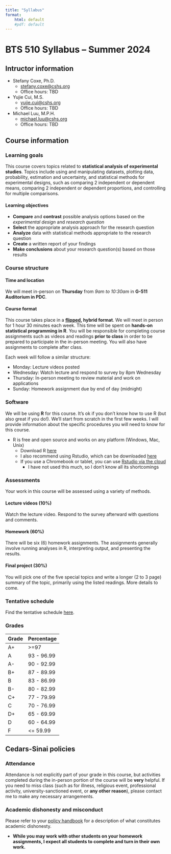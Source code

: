 ```yaml
---
title: "Syllabus"
format:
    html: default
    #pdf: default
---
```


# BTS 510 Syllabus -- Summer 2024

## Intructor information

* Stefany Coxe, Ph.D.  
    * [stefany.coxe@cshs.org](mailto:stefany.coxe@cshs.org)  
    * Office hours: TBD
* Yujie Cui, M.S.
    * [yujie.cui@cshs.org](yujie.cui@cshs.org)
    * Office hours: TBD
* Michael Luu, M.P.H.
    * [michael.luu@cshs.org](michael.luu@cshs.org)
    * Office hours: TBD

## Course information

### Learning goals

This course covers topics related to **statistical analysis of experimental studies**. Topics include using and manipulating datasets, plotting data, probability, estimation and uncertainty, and statistical methods for experimental designs, such as comparing 2 independent or dependent means, comparing 2 independent or dependent proportions, and controlling for multiple comparisons.

#### Learning objectives

* **Compare** and **contrast** possible analysis options based on the *experimental design* and *research question*
* **Select** the appropriate analysis approach for the research question
* **Analyze** data with statistical methods appropriate to the research question
* **Create** a written report of your findings
* **Make conclusions** about your research question(s) based on those results

### Course structure 

#### Time and location

We will meet in-person on **Thursday** from *9am to 10:30am* in **G-511 Auditorium in PDC**.

#### Course format

This course takes place in a **[flipped](https://en.wikipedia.org/wiki/Flipped_classroom), hybrid format**. We will meet in person for 1 hour 30 minutes each week. This time will be spent on **hands-on statistical programming in R**. You will be responsible for completing course assignments such as videos and readings **prior to class** in order to be prepared to participate in the in-person meeting. You will also have assignments to complete after class.

Each week will follow a similar structure:

* Monday: Lecture videos posted
* Wednesday: Watch lecture and respond to survey by 8pm Wednesday
* Thursday: In-person meeting to review material and work on applications
* Sunday: Homework assignment due by end of day (midnight)

### Software

We will be using **R** for this course. It's ok if you don't know how to use R (but also great if you do!). We'll start from scratch in the first few weeks. I will provide information about the specific procedures you will need to know for this course.

* R is free and open source and works on any platform (Windows, Mac, Unix)
    * Download R [here](https://cran.r-project.org/)
    * I also recommend using Rstudio, which can be downloaded [here](https://posit.co/download/rstudio-desktop/)
    * If you use a Chromebook or tablet, you can use [Rstudio via the cloud](https://posit.cloud/)
        * I have not used this much, so I don't know all its shortcomings

### Assessments

Your work in this course will be assessed using a variety of methods.

#### Lecture videos (10%)

Watch the lecture video. Respond to the survey afterward with questions and comments.

#### Homework (60%)

There will be six (6) homework assignments. The assignments generally involve running analyses in R, interpreting output, and presenting the results.

<!-- #### Readings (20%) -->

<!-- There will be five (5) special topics that we'll cover with group article discussions in Perusall. I will provide prompts / direction; you will annotate the article with questions and comments. These are designed to give you some experience reading and understanding statistics and methodology articles (which can be really hard to read) and to get you to think about the topics in more detail. You will also write up a short (~500 word) reflection on each topic. More details to come. -->

#### Final project (30%)

You will pick one of the five special topics and write a longer (2 to 3 page) summary of the topic, primarily using the listed readings. More details to come.

### Tentative schedule

Find the tentative schedule [here](schedule.qmd).

### Grades

| Grade | Percentage |
|:------|:-----------|
| A+    | \>=97      |
| A     | 93 - 96.99 |
| A-    | 90 - 92.99 |
| B+    | 87 - 89.99 |
| B     | 83 - 86.99 |
| B-    | 80 - 82.99 |
| C+    | 77 - 79.99 |
| C     | 70 - 76.99 |
| D+    | 65 - 69.99 |
| D     | 60 - 64.99 |
| F     | \<= 59.99  |

## Cedars-Sinai policies

### Attendance

Attendance is not explicitly part of your grade in this course, but activities completed during the in-person portion of the course will be **very** helpful. If you need to miss class (such as for illness, religious event, professional activity, university-sanctioned event, or **any other reason**), please contact me to make any necessary arrangements.

### Academic dishonesty and misconduct

Please refer to your [policy handbook](https://www.cedars-sinai.edu/content/dam/cedars-sinai/education/documents/graduate-research-education/graduate-school-of-biomedical-sciences-handbook.pdf) for a description of what constitutes academic dishonesty. 

* **While you may work with other students on your homework assignments, I expect all students to complete and turn in their own work.**
